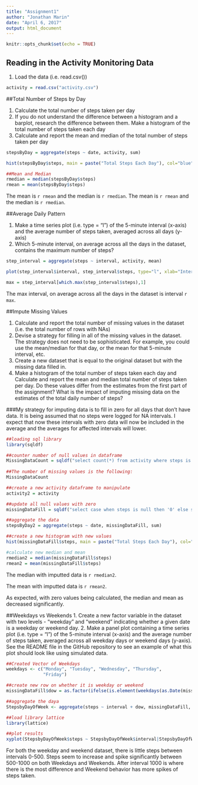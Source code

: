 ---
title: "Assignment1"
author: "Jonathan Marin"
date: "April 6, 2017"
output: html_document
---

```{r setup, include=FALSE}
knitr::opts_chunk$set(echo = TRUE)
```

## Reading in the Activity Monitoring Data
1. Load the data (i.e. read.csv())

```{r activity}
activity = read.csv("activity.csv")
```


##Total Number of Steps by Day

1. Calculate the total number of steps taken per day
2. If you do not understand the difference between a histogram and a barplot, research the difference between them. Make a histogram of the total number of steps taken each day
3. Calculate and report the mean and median of the total number of steps taken per day

```{r TotalStepsPerDay}
stepsByDay = aggregate(steps ~ date, activity, sum)

hist(stepsByDay$steps, main = paste("Total Steps Each Day"), col="blue", xlab= "Number of Steps")

##Mean and Median
rmedian = median(stepsByDay$steps)
rmean = mean(stepsByDay$steps)

```

The mean is `r rmean` and the median is `r rmedian`. The mean is `r rmean` and the median is `r rmedian`. 


##Average Daily Pattern

1. Make a time series plot (i.e. type = "l") of the 5-minute interval (x-axis) and the average number of steps taken, averaged across all days (y-axis)
2. Which 5-minute interval, on average across all the days in the dataset, contains the maximum number of steps?


```{r Avg Daily Pattern}
step_interval = aggregate(steps ~ interval, activity, mean)

plot(step_interval$interval, step_interval$steps, type="l", xlab="Interval", ylab= "# of Steps", main = "Average # of Steps per Day by Interval")

max = step_interval[which.max(step_interval$steps),1]
```

The max interval, on average across all the days in the dataset is interval `r max`.


##Impute Missing Values

1. Calculate and report the total number of missing values in the dataset (i.e. the total number of rows with NAs)
2. Devise a strategy for filling in all of the missing values in the dataset. The strategy does not need to be sophisticated. For example, you could use the mean/median for that day, or the mean for that 5-minute interval, etc.
3. Create a new dataset that is equal to the original dataset but with the missing data filled in.
4. Make a histogram of the total number of steps taken each day and Calculate and report the mean and median total number of steps taken per day. Do these values differ from the estimates from the first part of the assignment? What is the impact of imputing missing data on the estimates of the total daily number of steps?

###My strategy for imputing data is to fill in zero for all days that don't have data.  It is being assumed that no steps were logged for NA intervals. I expect that now these intervals with zero data will now be included in the average and the averages for affected intervals will lower. 


```{r Missing Values}

##loading sql library
library(sqldf)

##counter number of null values in dataframe
MissingDataCount = sqldf("select count(*) from activity where steps is null")
  
##The number of missing values is the following:
MissingDataCount

##create a new activity dataframe to manipulate
activity2 = activity

##update all null values with zero
missingDataFill = sqldf("select case when steps is null then '0' else steps end as steps, date, interval from activity2")

##aggregate the data
stepsByDay2 = aggregate(steps ~ date, missingDataFill, sum)

##create a new histogram with new values
hist(missingDataFill$steps, main = paste("Total Steps Each Day"), col="blue", xlab= "Number of Steps")

#calculate new median and mean
rmedian2 = median(missingDataFill$steps)
rmean2 = mean(missingDataFill$steps)

```

The median with imputted data is `r rmedian2`. 

The mean with imputted data is `r rmean2`.

As expected, with zero values being calculated, the median and mean as decreased significantly. 

##Weekdays vs Weekends
1. Create a new factor variable in the dataset with two levels - "weekday" and "weekend" indicating whether a given date is a weekday or weekend day.
2. Make a panel plot containing a time series plot (i.e. type = "l") of the 5-minute interval (x-axis) and the average number of steps taken, averaged across all weekday days or weekend days (y-axis). See the README file in the GitHub repository to see an example of what this plot should look like using simulated data.


```{r}
##Created Vector of Weekdays
weekdays <- c("Monday", "Tuesday", "Wednesday", "Thursday", 
              "Friday")

##create new row on whether it is weekday or weekend
missingDataFill$dow = as.factor(ifelse(is.element(weekdays(as.Date(missingDataFill$date)),weekdays), "Weekday", "Weekend"))

##aggregate the daya
StepsbyDayOfWeek <- aggregate(steps ~ interval + dow, missingDataFill, mean)

##load library lattice
library(lattice)

##plot results
xyplot(StepsbyDayOfWeek$steps ~ StepsbyDayOfWeek$interval|StepsbyDayOfWeek$dow, main="Average Steps per Day by Interval",xlab="Interval", ylab="Steps",layout=c(1,2), type="l")

```
For both the weekday and weekend dataset, there is little steps between intervals 0-500.  Steps seem to increase and spike significantly between 500-1000 on both Weekdays and Weekends.   After interval 1000 is where there is the most difference and Weekend behavior has more spikes of steps taken.  